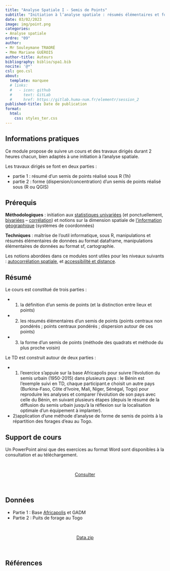 ```yaml
---
title: "Analyse Spatiale I - Semis de Points"
subtitle: "Initiation à l’analyse spatiale : résumés élémentaires et formes de semis de points"
date: 03/02/2023
image: img/point.png
categories: 
- Analyse spatiale
ordre: "09" 
author: 
- Mr Souleymane TRAORÉ
- Mme Mariane GUÉROIS
author-title: Auteurs
bibliography: biblio/spa1.bib
nocite: '@*'
csl: geo.csl
about:
  template: marquee
  # links:
  #   - icon: github
  #     text: GitLab
  #     href: https://gitlab.huma-num.fr/elementr/session_2
published-title: Date de publication 
format:
  html: 
    css: styles_ter.css
---
```


<!-- ::: {#contrib} -->

<!-- ### Contributeur·rice·s -->

<!-- Hugues Pecout, ... -->

<!-- ::: -->

::: {#block}
## <i class="bi bi-info-circle"></i> Informations pratiques

Ce module propose de suivre un cours et des travaux dirigés durant 2 heures chacun, bien adaptés à une initiation à l'analyse spatiale.

Les travaux dirigés se font en deux parties :

-   partie 1 : résumé d'un semis de points réalisé sous R (1h)
-   partie 2 : forme (dispersion/concentration) d'un semis de points réalisé sous (R ou QGIS)
:::

<div>

## <i class="bi bi-ui-checks-grid"></i> Prérequis

**Méthodologiques** : initiation aux [statistiques univariées](exp1_uni.qmd) (et ponctuellement, [bivariées](exp2_biv.qmd) -- [corrélation](mod1_quanti.qmd)) et notions sur la dimension spatiale de [l'information géographique](typ3_ig.qmd) (systèmes de coordonnées)

**Techniques** : maîtrise de l'outil informatique, sous R, manipulations et résumés élémentaires de données au format dataframe, manipulations élémentaires de données au format sf, cartographie.

Les notions abordées dans ce modules sont utiles pour les niveaux suivants : [autocorrélation spatiale](spa4_aut.qmd), et [accessibilité et distance](spa2_dis.qmd).

</div>

<div>

## <i class="bi bi-bookmark"></i> Résumé

Le cours est constitué de trois parties :

-   

    1)  la définition d'un semis de points (et la distinction entre lieux et points)

-   

    2)  les résumés élémentaires d'un semis de points (points centraux non pondérés ; points centraux pondérés ; dispersion autour de ces points)

-   

    3)  la forme d'un semis de points (méthode des quadrats et méthode du plus proche voisin)

Le TD est construit autour de deux parties :

-   

    1)  l'exercice s'appuie sur la base Africapolis pour suivre l'évolution du semis urbain (1950-2015) dans plusieurs pays : le Bénin est l'exemple suivi en TD, chaque participant.e choisit un autre pays (Burkina-Faso, Côte d'Ivoire, Mali, Niger, Sénégal, Togo) pour reproduire les analyses et comparer l'évolution de son pays avec celle du Bénin, en suivant plusieurs étapes (depuis le résumé de la diffusion du semis urbain jusqu'à la réflexion sur la localisation optimale d'un équipement à implanter).

-   2)application d'une méthode d'analyse de forme de semis de points à la répartition des forages d'eau au Togo.

</div>

<div>

## <i class="bi bi-person-video3"></i> Support de cours

Un PowerPoint ainsi que des exercices au format Word sont disponibles à la consultation et au téléchargement.

<!-- </div> -->

<!-- <object class="slide" data="support/introR_seance2_diapo.pdf" type="application/pdf"> -->

<!-- <iframe class="slide" src="https://meghan.rbind.io/slides/neair/neair.html#/title-slide"> -->

<!-- </iframe> -->

<!-- ::: {#url} -->

<!-- <i class="bi bi-cloud-arrow-down-fill"></i> [Télécharger</i>]() -->

<!-- ::: -->

<!-- </object> -->

<!-- <div> -->

<!-- ## <i class="bi bi-person-video3"></i> Support de TD -->

<!-- Quam ob rem cave Catoni anteponas ne istum quidem ipsum, quem Apollo, ut ais, sapientissimum iudicavit; huius enim facta, illius dicta laudantur. De me autem, ut iam cum utroque vestrum loquar, sic habetote. -->

\

<center><a href="" class="btn btn-warning" role="button" aria-disabled="true"><i class="bi bi-eye"></i> Consulter</a></center>

\

</div>

<div>

## <i class="bi bi-clipboard-data"></i> Données

-   Partie 1 : Base [Africapolis](../donnees/vil_afric_2015.qmd) et GADM
-   Partie 2 : Puits de forage au Togo

\

<center><a href="" class="btn btn-info" role="button" aria-disabled="true"><i class="bi bi-cloud-arrow-down"></i> Data.zip</a></center>

\

</div>

## <i class="bi bi-file-earmark-text"></i> Références

::: {#refs}
:::
